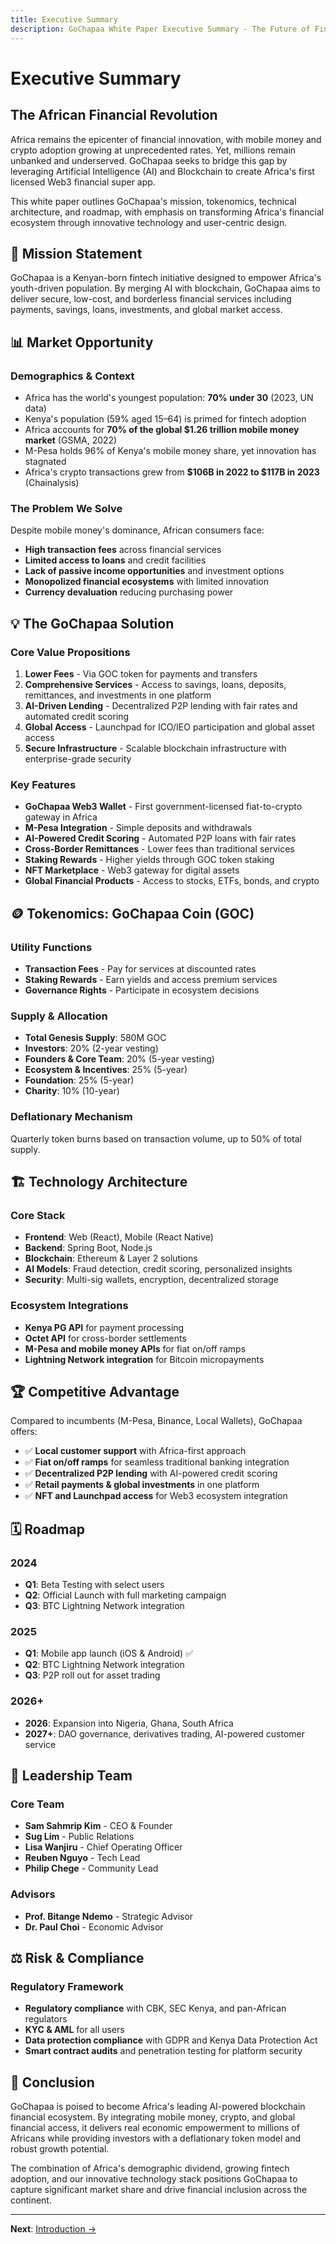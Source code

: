 ```yaml
---
title: Executive Summary
description: GoChapaa White Paper Executive Summary - The Future of Finance for Africa
---
```


# Executive Summary

## The African Financial Revolution

Africa remains the epicenter of financial innovation, with mobile money and crypto adoption growing at unprecedented rates. Yet, millions remain unbanked and underserved. GoChapaa seeks to bridge this gap by leveraging Artificial Intelligence (AI) and Blockchain to create Africa's first licensed Web3 financial super app.

This white paper outlines GoChapaa's mission, tokenomics, technical architecture, and roadmap, with emphasis on transforming Africa's financial ecosystem through innovative technology and user-centric design.

## 🎯 Mission Statement

GoChapaa is a Kenyan-born fintech initiative designed to empower Africa's youth-driven population. By merging AI with blockchain, GoChapaa aims to deliver secure, low-cost, and borderless financial services including payments, savings, loans, investments, and global market access.

## 📊 Market Opportunity

### Demographics & Context
- Africa has the world's youngest population: **70% under 30** (2023, UN data)
- Kenya's population (59% aged 15–64) is primed for fintech adoption
- Africa accounts for **70% of the global $1.26 trillion mobile money market** (GSMA, 2022)
- M-Pesa holds 96% of Kenya's mobile money share, yet innovation has stagnated
- Africa's crypto transactions grew from **$106B in 2022 to $117B in 2023** (Chainalysis)

### The Problem We Solve
Despite mobile money's dominance, African consumers face:
- **High transaction fees** across financial services
- **Limited access to loans** and credit facilities
- **Lack of passive income opportunities** and investment options
- **Monopolized financial ecosystems** with limited innovation
- **Currency devaluation** reducing purchasing power

## 💡 The GoChapaa Solution

### Core Value Propositions
1. **Lower Fees** - Via GOC token for payments and transfers
2. **Comprehensive Services** - Access to savings, loans, deposits, remittances, and investments in one platform
3. **AI-Driven Lending** - Decentralized P2P lending with fair rates and automated credit scoring
4. **Global Access** - Launchpad for ICO/IEO participation and global asset access
5. **Secure Infrastructure** - Scalable blockchain infrastructure with enterprise-grade security

### Key Features
- **GoChapaa Web3 Wallet** - First government-licensed fiat-to-crypto gateway in Africa
- **M-Pesa Integration** - Simple deposits and withdrawals
- **AI-Powered Credit Scoring** - Automated P2P loans with fair rates
- **Cross-Border Remittances** - Lower fees than traditional services
- **Staking Rewards** - Higher yields through GOC token staking
- **NFT Marketplace** - Web3 gateway for digital assets
- **Global Financial Products** - Access to stocks, ETFs, bonds, and crypto

## 🪙 Tokenomics: GoChapaa Coin (GOC)

### Utility Functions
- **Transaction Fees** - Pay for services at discounted rates
- **Staking Rewards** - Earn yields and access premium services
- **Governance Rights** - Participate in ecosystem decisions

### Supply & Allocation
- **Total Genesis Supply**: 580M GOC
- **Investors**: 20% (2-year vesting)
- **Founders & Core Team**: 20% (5-year vesting)
- **Ecosystem & Incentives**: 25% (5-year)
- **Foundation**: 25% (5-year)
- **Charity**: 10% (10-year)

### Deflationary Mechanism
Quarterly token burns based on transaction volume, up to 50% of total supply.

## 🏗️ Technology Architecture

### Core Stack
- **Frontend**: Web (React), Mobile (React Native)
- **Backend**: Spring Boot, Node.js
- **Blockchain**: Ethereum & Layer 2 solutions
- **AI Models**: Fraud detection, credit scoring, personalized insights
- **Security**: Multi-sig wallets, encryption, decentralized storage

### Ecosystem Integrations
- **Kenya PG API** for payment processing
- **Octet API** for cross-border settlements
- **M-Pesa and mobile money APIs** for fiat on/off ramps
- **Lightning Network integration** for Bitcoin micropayments

## 🏆 Competitive Advantage

Compared to incumbents (M-Pesa, Binance, Local Wallets), GoChapaa offers:
- ✅ **Local customer support** with Africa-first approach
- ✅ **Fiat on/off ramps** for seamless traditional banking integration
- ✅ **Decentralized P2P lending** with AI-powered credit scoring
- ✅ **Retail payments & global investments** in one platform
- ✅ **NFT and Launchpad access** for Web3 ecosystem integration

## 🗓️ Roadmap

### 2024
- **Q1**: Beta Testing with select users
- **Q2**: Official Launch with full marketing campaign
- **Q3**: BTC Lightning Network integration

### 2025
- **Q1**: Mobile app launch (iOS & Android) ✅
- **Q2**: BTC Lightning Network integration
- **Q3**: P2P roll out for asset trading

### 2026+
- **2026**: Expansion into Nigeria, Ghana, South Africa
- **2027+**: DAO governance, derivatives trading, AI-powered customer service

## 👥 Leadership Team

### Core Team
- **Sam Sahmrip Kim** - CEO & Founder
- **Sug Lim** - Public Relations
- **Lisa Wanjiru** - Chief Operating Officer
- **Reuben Nguyo** - Tech Lead
- **Philip Chege** - Community Lead

### Advisors
- **Prof. Bitange Ndemo** - Strategic Advisor
- **Dr. Paul Choi** - Economic Advisor

## ⚖️ Risk & Compliance

### Regulatory Framework
- **Regulatory compliance** with CBK, SEC Kenya, and pan-African regulators
- **KYC & AML** for all users
- **Data protection compliance** with GDPR and Kenya Data Protection Act
- **Smart contract audits** and penetration testing for platform security

## 🎯 Conclusion

GoChapaa is poised to become Africa's leading AI-powered blockchain financial ecosystem. By integrating mobile money, crypto, and global financial access, it delivers real economic empowerment to millions of Africans while providing investors with a deflationary token model and robust growth potential.

The combination of Africa's demographic dividend, growing fintech adoption, and our innovative technology stack positions GoChapaa to capture significant market share and drive financial inclusion across the continent.

---

**Next**: [Introduction →](/whitepaper/introduction)
